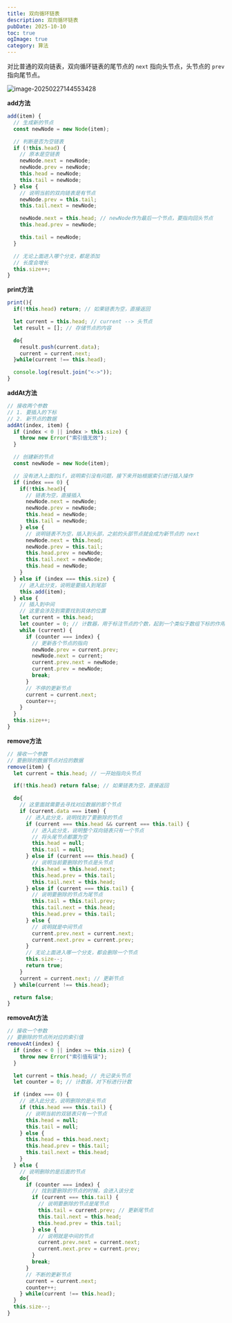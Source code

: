 ```yaml
---
title: 双向循环链表
description: 双向循环链表
pubDate: 2025-10-10
toc: true
ogImage: true
category: 算法
---
```


对比普通的双向链表，双向循环链表的尾节点的 `next` 指向头节点，头节点的 `prev` 指向尾节点。

![image-20250227144553428](https://xiejie-typora.oss-cn-chengdu.aliyuncs.com/2025-02-27-064553.png)

**add方法**

```js
add(item) {
  // 生成新的节点
  const newNode = new Node(item);

  // 判断是否为空链表
  if (!this.head) {
   	// 原本是空链表
    newNode.next = newNode;
    newNode.prev = newNode;
    this.head = newNode;
    this.tail = newNode;
  } else {
    // 说明当前的双向链表是有节点
    newNode.prev = this.tail;
    this.tail.next = newNode;

    newNode.next = this.head; // newNode作为最后一个节点，要指向回头节点
    this.head.prev = newNode;

    this.tail = newNode;
  }

  // 无论上面进入哪个分支，都是添加
  // 长度会增长
  this.size++;
}
```

**print方法**

```js
print(){
  if(!this.head) return; // 如果链表为空，直接返回

  let current = this.head; // current --> 头节点
  let result = []; // 存储节点的内容

  do{
    result.push(current.data);
    current = current.next;
  }while(current !== this.head);

  console.log(result.join("<->"));
}
```

**addAt方法**

```js
// 接收两个参数
// 1. 要插入的下标
// 2. 新节点的数据
addAt(index, item) {
  if (index < 0 || index > this.size) {
    throw new Error("索引值无效");
  }

  // 创建新的节点
  const newNode = new Node(item);

  // 没有进入上面的if，说明索引没有问题，接下来开始根据索引进行插入操作
  if (index === 0) {
    if(!this.head){
      // 链表为空，直接插入
      newNode.next = newNode;
      newNode.prev = newNode;
      this.head = newNode;
      this.tail = newNode;
    } else {
      // 说明链表不为空，插入到头部，之前的头部节点就会成为新节点的 next
      newNode.next = this.head;
      newNode.prev = this.tail;
      this.head.prev = newNode;
      this.tail.next = newNode;
      this.head = newNode;
    }
  } else if (index === this.size) {
    // 进入此分支，说明是要插入到尾部
    this.add(item);
  } else {
    // 插入到中间
    // 这里会涉及到需要找到具体的位置
    let current = this.head;
    let counter = 0; // 计数器，用于标注节点的个数，起到一个类似于数组下标的作用
    while (current) {
      if (counter === index) {
        // 更新各个节点的指向
        newNode.prev = current.prev;
        newNode.next = current;
        current.prev.next = newNode;
        current.prev = newNode;
        break;
      }
      // 不停的更新节点
      current = current.next;
      counter++;
    }
  }
  this.size++;
}
```

**remove方法**

```js
// 接收一个参数
// 要删除的数据节点对应的数据
remove(item) {
  let current = this.head; // 一开始指向头节点

  if(!this.head) return false; // 如果链表为空，直接返回

  do{
    // 这里面就需要去寻找对应数据的那个节点
    if (current.data === item) {
      // 进入此分支，说明找到了要删除的节点
      if (current === this.head && current === this.tail) {
        // 进入此分支，说明整个双向链表只有一个节点
        // 将头尾节点都置为空
        this.head = null;
        this.tail = null;
      } else if (current === this.head) {
        // 说明当前要删除的节点是头节点
        this.head = this.head.next;
        this.head.prev = this.tail;
        this.tail.next = this.head;
      } else if (current === this.tail) {
        // 说明要删除的节点为尾节点
        this.tail = this.tail.prev;
        this.tail.next = this.head;
        this.head.prev = this.tail;
      } else {
        // 说明就是中间节点
        current.prev.next = current.next;
        current.next.prev = current.prev;
      }
      // 无论上面进入哪一个分支，都会删除一个节点
      this.size--;
      return true;
    }
    current = current.next; // 更新节点
  } while(current !== this.head);

  return false;
}
```

**removeAt方法**

```js
// 接收一个参数
// 要删除的节点所对应的索引值
removeAt(index) {
  if (index < 0 || index >= this.size) {
    throw new Error("索引值有误");
  }

  let current = this.head; // 先记录头节点
  let counter = 0; // 计数器，对下标进行计数

  if (index === 0) {
    // 进入此分支，说明删除的是头节点
    if (this.head === this.tail) {
      // 说明当前的双链表只有一个节点
      this.head = null;
      this.tail = null;
    } else {
      this.head = this.head.next;
      this.head.prev = this.tail;
      this.tail.next = this.head;
    }
  } else {
    // 说明删除的是后面的节点
    do{
      if (counter === index) {
        // 找到要删除的节点的时候，会进入该分支
        if (current === this.tail) {
          // 说明要删除的节点是尾节点
          this.tail = current.prev; // 更新尾节点
          this.tail.next = this.head;
          this.head.prev = this.tail;
        } else {
          // 说明就是中间的节点
          current.prev.next = current.next;
          current.next.prev = current.prev;
        }
        break;
      }
      // 不断的更新节点
      current = current.next;
      counter++;
    } while(current !== this.head);
  }
  this.size--;
}
```
